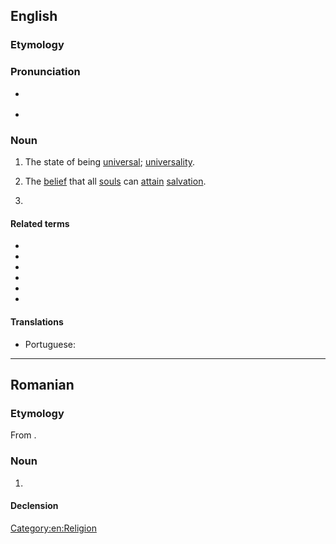 {{also|Universalism}}
==English==
{{wikipedia}}
{{Wikiquote}}

===Etymology===
{{suffix|en|universal|ism}}

===Pronunciation===
* {{a|US}} {{IPA|en|/ˌjuːnəˈvɝsəlˌɪzəm/}}
* {{a|UK}} {{IPA|en|/ˌjuːnɪˈvɜːsəlˌɪzəm/}}

===Noun===
{{en-noun|~}}

# The state of being [[universal]]; [[universality]].
# {{lb|en|theology}} The [[belief]] that all [[soul]]s can [[attain]] [[salvation]].
# {{alternative form of|en|Unitarian Universalism}}

====Related terms====
* {{l|en|universe}}
* {{l|en|universal}}
* {{l|en|universally}}
* {{l|en|universality}}
* {{l|en|universalist}}
* {{l|en|Universalist}}

====Translations====
{{trans-see|universality}}

{{trans-top|the belief that all souls can attain salvation}}
* Portuguese: {{t|pt|universalismo|m}}
{{trans-mid}}
{{trans-bottom}}

[[Category:en:Religion]]

----

==Romanian==

===Etymology===
From {{bor|ro|fr|universalisme}}.

===Noun===
{{ro-noun|n|-}}

# {{l|en|universalism}}

====Declension====
{{ro-noun-n|n=sg}}